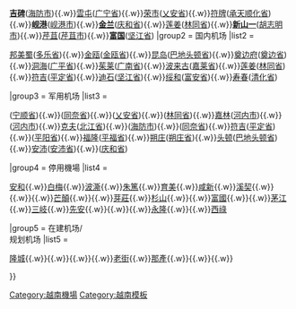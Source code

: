 {{Navbox
|name  = 越南機場
|title = {{flagicon|Vietnam}} [[越南机场列表|越南机场]]
|groupstyle = text-align:left;
|liststyle = padding:0.25em 0; line-height:1.4em; 
|group1 = 国际机场
|list1  = <div>
'''[[内排国际机场|内排]]'''([[河内市]]){{.w}}'''[[吉碑国际机场|吉碑]]'''([[海防市]]){{.w}}[[雲屯國際機場|雲屯]]([[广宁省]]){{.w}}[[荣市国际机场|荣市]]([[乂安省]]){{.w}}[[符牌国际机场|符牌]]([[承天顺化省]]){{.w}}'''[[岘港国际机场|岘港]]'''([[岘港市]]){{.w}}'''[[金兰国际机场|金兰]]'''([[庆和省]]){{.w}}[[莲姜机场|莲姜]]([[林同省]]){{.w}}'''[[新山一国际机场|新山一]]'''([[胡志明市]]){{.w}}[[芹苴国际机场|芹苴]]([[芹苴市]]){{.w}}'''[[富国国际机场|富国]]'''([[坚江省]])
|group2 = 国内机场
|list2  = <div>
[[邦美蜀机场|邦美蜀]]([[多乐省]]){{.w}}[[金瓯机场|金瓯]]([[金瓯省]]){{.w}}[[昆仑机场|昆岛]]([[巴地头顿省]]){{.w}}[[奠边府机场|奠边府]]([[奠边省]]){{.w}}[[洞海机场|洞海]]([[广平省]]){{.w}}[[茱莱机场|茱莱]]([[广南省]]){{.w}}[[波来古机场|波来古]]([[嘉莱省]]){{.w}}[[莲姜机场|莲姜]]([[林同省]]){{.w}}[[符吉机场|符吉]]([[平定省]]){{.w}}[[迪石机场|迪石]]([[坚江省]]){{.w}}[[绥和机场|绥和]]([[富安省]]){{.w}}[[寿春机场|寿春]]([[清化省]])
</div>

|group3 = 军用机场
|list3  = <div>
{{link-vi|成山机场|Sân bay Thành Sơn|成山}}([[宁顺省]]){{.w}}{{link-vi|边和机场|Sân bay Biên Hòa|边和}}([[同奈省]]){{.w}}{{link-vi|英山机场|Sân bay Anh Sơn|英山}}([[乂安省]]){{.w}}{{link-vi|甘漓机场|Sân bay Cam Ly|甘漓}}([[林同省]]){{.w}}[[嘉林机场|嘉林]]([[河内市]]){{.w}}{{link-vi|和乐机场|Sân bay Hòa Lạc|和乐}}([[河内市]]){{.w}}[[克夫机场|克夫]]([[北江省]]){{.w}}{{link-vi|建安机场|Sân bay Kiến An|建安}}([[海防市]]){{.w}}{{link-vi|渃沖机场|Sân bay Nước Trong|渃沖}}([[同奈省]]){{.w}}[[符吉机场|符吉]]([[平定省]]){{.w}}{{link-vi|富教机场|Sân bay Phú Giáo|富教}}([[平阳省]]){{.w}}[[福隆机场|福隆]]([[平福省]]){{.w}}[[朔庄机场|朔庄]]([[朔庄省]]){{.w}}[[头顿机场|头顿]]([[巴地头顿省]]){{.w}}[[安沛机场|安沛]]([[安沛省]]){{.w}}{{link-vi|长沙机场 (越南)|Sân bay Trường Sa|长沙}}([[庆和省]])

</div>
|group4 = 停用機場
|list4 = <div>
[[安和機場|安和]]{{.w}}[[白梅機場|白梅]]{{.w}}[[波澌機場|波澌]]{{.w}}[[朱篤機場|朱篤]]{{.w}}[[育美機場|育美]]{{.w}}[[咸新機場|咸新]]{{.w}}[[溪契機場|溪契]]{{.w}}{{link-vi|崑嵩機場|Sân bay Kon Tum|崑嵩}}{{.w}}{{link-vi|龍川機場|Sân bay Long Xuyên|龍川}}{{.w}}[[芒顛機場|芒顛]]{{.w}}{{link-vi|沐化機場|Sân bay Mộc Hóa|沐化}}{{.w}}[[芽莊機場|芽莊]]{{.w}}[[杉山機場|杉山]]{{.w}}{{link-vi|渃漫機場|Sân bay Nước Mặn|渃漫}}{{.w}}[[富國機場|富國]]{{.w}}{{link-vi|歸仁機場|Sân bay Quy Nhơn|歸仁}}{{.w}}[[茅江機場|茅江]]{{.w}}[[三岐機場|三岐]]{{.w}}[[先安機場|先安]]{{.w}}{{link-vi|茶榮機場|Sân bay Trà Vinh|茶榮}}{{.w}}{{link-vi|竹江機場|Sân bay Trúc Giang|竹江}}{{.w}}[[永隆機場|永隆]]{{.w}}{{link-vi|春祿機場|Sân bay Xuân Lộc|春祿}}{{.w}}[[西祿機場|西祿]]
</div>

|group5 = 在建机场/<br>规划机场
|list5 = <div>
[[隆城國際機場|隆城]]{{.w}}{{link-vi|安江機場|Sân bay An Giang|安江}}{{.w}}{{link-vi|塸堈機場|Sân bay Gò Găng|塸堈}}{{.w}}{{link-vi|萊州機場|Sân bay Lai Châu|萊州}}{{.w}}[[老街機場|老街]]{{.w}}[[那產機場|那產]]{{.w}}{{link-vi|潘切機場|Sân bay Phan Thiết|潘切}}{{.w}}{{link-vi|廣治機場|Sân bay Quảng Trị|廣治}}{{.w}}{{link-vi|長安機場|Sân bay Tràng An|長安}}
</div>
}}<noinclude>

[[Category:越南機場]]
[[Category:越南模板]]

</noinclude>